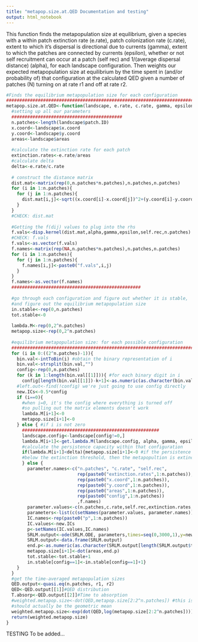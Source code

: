 ---
title: "metapop.size.at.QED Documentation and testing"
output: html_notebook
---

This function finds the metapopulation size at equilibrium, given a species with a within patch extinction rate (e.rate), patch colonization rate (c.rate), extent to which it's dispersal is directional due to currents (gamma), extent to which the patches are connected by currents (epsilon), whether or not self recruitment can occur at a patch (self rec) and 1/(average dispersal distance) (alpha), for each landscape configuration. Then weights our expected metapopulation size at equilibrium by the time spent in (and/or probability of) that configuration at the calculated QED given a number of patches (N) turning on at rate r1 and off at rate r2.



```{r}
#Finds the equilibrium metapopulation size for each configuration
###############################################################################
metapop.size.at.QED<-function(landscape, e.rate, c.rate, gamma, epsilon, self.rec, alpha, r1, r2){
  #setting up all our parameters
  ##########################################
  n.patches<-length(landscape$patch.ID)
  x.coord<-landscape$x.coord
  y.coord<-landscape$y.coord
  areas<-landscape$areas
  
  #calculate the extinction rate for each patch
  extinction.rates<-e.rate/areas 
  #calculate delta
  delta<-e.rate/c.rate
  
  # construct the distance matrix
  dist.mat<-matrix(rep(0,n.patches*n.patches),n.patches,n.patches)
  for (i in 1:n.patches){
    for (j in 1:n.patches){
      dist.mat[i,j]<-sqrt((x.coord[i]-x.coord[j])^2+(y.coord[i]-y.coord[j])^2)
    }
  }
  #CHECK: dist.mat
  
  #Getting the f(dij) values to plug into the rhs
  f.vals<-disp.kernel(dist.mat,alpha,gamma,epsilon,self.rec,n.patches)
  #CHECK: f.vals
  f.vals<-as.vector(f.vals)
  f.names<-matrix(rep(NA,n.patches*n.patches),n.patches,n.patches)
  for (i in 1:n.patches){
    for (j in 1:n.patches){
      f.names[i,j]<-paste0("f.vals",i,j)
    }
  }
  f.names<-as.vector(f.names)
  #################################################
  
  #go through each configuration and figure out whether it is stable,
  #and figure out the equilibrium metapopulation size
  in.stable<-rep(0,n.patches)
  tot.stable<-0
  
  lambda.M<-rep(0,2^n.patches)
  metapop.size<-rep(0,2^n.patches)
  
  #equilibrium metapopulation size: for each possible configuration
  #####################################################################################################
  for (i in 0:((2^n.patches)-1)){
    bin.val<-intToBin(i) #obtain the binary representation of i 
    bin.val<-strsplit(bin.val,"")
    config<-rep(0,n.patches)
    for (k in 1:length(bin.val[[1]])){ #for each binary digit in i
      config[length(bin.val[[1]])-k+1]<-as.numeric(as.character(bin.val[[1]][k]))}
    #left.out<-find(!config) we're just going to use config directly
    new.ICs<-0.5*config
    if (i==0){
      #when i=0, it's the config where everything is turned off 
      #so pulling out the matrix elements doesn't work
      lambda.M[i+1]<-0
      metapop.size[i+1]<-0
    } else { #if i is not zero
      ####################################################
      landscape.config<-landscape[config!=0,]
      lambda.M[i+1]<-get.lambda.M(landscape.config, alpha, gamma, epsilon, self.rec, e.rate, c.rate) 
      #calculate the persistence capacity within that configuration
      if(lambda.M[i+1]<delta){metapop.size[i+1]<-0 #if the persistence capacity is
      #below the extinction threshold, then the metapopultion is extinct, set size = 0
      } else {
        parameter.names<-c("n.patches", "c.rate", "self.rec",
                           rep(paste0("extinction.rates",1:n.patches)),
                           rep(paste0("x.coord",1:n.patches)),
                           rep(paste0("y.coord",1:n.patches)),
                           rep(paste0("areas",1:n.patches)),
                           rep(paste0("config",1:n.patches))
                           ,f.names)
        parameter.values<-c(n.patches,c.rate,self.rec,extinction.rates,x.coord,y.coord,areas,config,f.vals)
        parameters<-list(c(setNames(parameter.values, parameter.names)))
        IC.names<-rep(paste0("p",1:n.patches))
        IC.values<-new.ICs
        p<-setNames(IC.values,IC.names)
        SRLM.output<-ode(SRLM.ODE, parameters,times=seq(0,3000,1),y=new.ICs, rootfun=at.equilibrium)
        SRLM.output<-data.frame(SRLM.output)
        end.p<-as.numeric(as.character(SRLM.output[length(SRLM.output$time),-1]))
        metapop.size[i+1]<-dot(areas,end.p)
        tot.stable<-tot.stable+1
        in.stable[config==1]<-in.stable[config==1]+1}
    }
  }
  #get the time-averaged metapopulation sizes
  QED.output<-quasi.eq(n.patches, r1, r2)
  QED<-QED.output[[1]]#QED distribution
  T.absorp<-QED.output[[2]]#Time to absorption
  #weighted.metapop.size<-dot(QED,metapop.size[2:2^n.patches]) #this is the expected metapop size in a given configuration x the porportion of time spent in it at QED and summed (therefore the arithmentic mean)
  #should actually be the geometric mean
  weighted.metapop.size<-exp(dot(QED,log(metapop.size[2:2^n.patches])))
  return(weighted.metapop.size)
}
```

TESTING
To be added...
